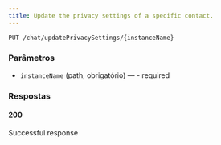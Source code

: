 ```yaml
---
title: Update the privacy settings of a specific contact.
---
```


```http
PUT /chat/updatePrivacySettings/{instanceName}
```



### Parâmetros

- `instanceName` (path, obrigatório) — - required

### Respostas
#### 200
Successful response

